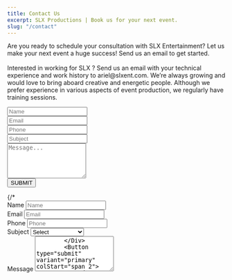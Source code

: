 ```yaml
---
title: Contact Us
excerpt: SLX Productions | Book us for your next event.
slug: "/contact"
---
```


<Block src="inner-hero" heading="Contact Us" image="url('https://res.cloudinary.com/slxent/image/upload/v1605219467/Portfolio/contact_e06cdz.webp')" image="url('https://res.cloudinary.com/slxent/image/upload/v1605219467/Portfolio/contact_vhc6vc.jpg')" />

<Section py="8|12|16|24">
  <Container width="50vw">
      <Div>
        <P fontSize="s|m" mb="12">
          Are you ready to schedule your consultation with SLX Entertainment? Let us make your next event a huge success! Send us an email to get started.
          <Br />
          <Br />
          Interested in working for SLX ? Send us an email with your technical experience and work history to ariel@slxent.com. We’re always growing and would love to bring aboard creative and energetic people. Although we prefer experience in various aspects of event production, we regularly have training sessions.
        </P>
      </Div>
    <Container>
      <Form action="https://slxent.com/thank-you" method="POST" name="SLX Form" data-netlify="true">
        <Div mb="4">
          <Input p="4" type="text" name="name" placeholder="Name" />
        </Div>
        <Div display="inline-flex" align-content="space-between">
          <Div mb="4">
            <Input p="4" type="email" name="email" placeholder="Email" />
          </Div>
          <Div mb="4">
            <Input p="4" type="phone" name="phone" placeholder="Phone" />
          </Div>
          <Div mb="4">
            <Input p="4" type="subject" name="subject" placeholder="Subject" />
          </Div>
        </Div>
        <Div mb="4">
          <Textarea rows="5" type="text" name="text" placeholder="Message..."></Textarea>
        </Div>
        <Div>
          <Button type="submit" variant="primary">SUBMIT</Button>
        </Div>
      </Form>
      {/* <Form d="grid" col="1|repeat(2, auto)" gap="4" mt="4" w="full|auto" name="SLX Contact Form" netlify>
        <Div>
          <VisuallyHidden>
            <Label htmlFor="form-01-name">Name</Label>
          </VisuallyHidden>
          <Input type="text" id="form-01-name" name="fname" placeholder="Name" />
        </Div>
        <Div>
          <VisuallyHidden>
            <Label htmlFor="form-01-email">Email</Label>
          </VisuallyHidden>
          <Input
            type="email"
            id="form-01-email"
            name="email-address"
            placeholder="Email"
          />
        </Div>
        <Div>
          <VisuallyHidden>
            <Label htmlFor="form-01-phone">Phone</Label>
          </VisuallyHidden>
          <Input
            type="tel"
            id="form-01-phone"
            name="phone-number"
            placeholder="Phone"
          />
        </Div>
        <Div>
          <VisuallyHidden>
            <Label htmlFor="form-01-subject">Subject</Label>
          </VisuallyHidden>
          <Select id="form-01-subject" name="subject" height="50px">
            <Option value="">Select</Option>
            <Option value="one">Sound</Option>
            <Option value="two">Lighting</Option>
            <Option value="three">Installs</Option>
            <Option value="four">Multiple Services</Option>
          </Select>
        </Div>
        <Div colStart="span 2">
          <VisuallyHidden>
            <Label htmlFor="form-01-message">Message</Label>
          </VisuallyHidden>
          <Textarea
            placeholder="Message"
            id="form-01-message"
            name="message-area"
            rows="5"
          />
        </Div>
        <Button type="submit" variant="primary" colStart="span 2">
          Send message
        </Button>
      </Form> */}
    </Container>
  </Container>
</Section>
